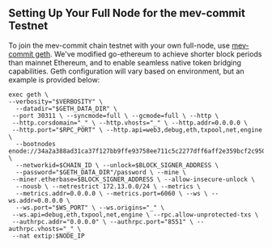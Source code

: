 ## Setting Up Your Full Node for the mev-commit Testnet

To join the mev-commit chain testnet with your own full-node, use [mev-commit geth](https://github.com/primevprotocol/go-ethereum).
We've modified go-ethereum to achieve shorter block periods than mainnet Ethereum, and to enable seamless native token bridging capabilities.
Geth configuration will vary based on environment, but an example is provided below:

```shell ❯_ terminal
exec geth \
--verbosity="$VERBOSITY" \
  --datadir="$GETH_DATA_DIR" \
 --port 30311 \ --syncmode=full \ --gcmode=full \ --http \
 --http.corsdomain="_" \ --http.vhosts="_" \ --http.addr=0.0.0.0 \
 --http.port="$RPC_PORT" \ --http.api=web3,debug,eth,txpool,net,engine \
  --bootnodes enode://34a2a388ad31ca37f127bb9ffe93758ee711c5c2277dff6aff2e359bcf2c9509ea55034196788dbd59ed70861f523c1c03d54f1eabb2b4a5c1c129d966fe1e65@103.219.170.127:29746 \
  --networkid=$CHAIN_ID \ --unlock=$BLOCK_SIGNER_ADDRESS \
  --password="$GETH_DATA_DIR"/password \ --mine \
 --miner.etherbase=$BLOCK_SIGNER_ADDRESS \ --allow-insecure-unlock \
  --nousb \ --netrestrict 172.13.0.0/24 \ --metrics \
  --metrics.addr=0.0.0.0 \ --metrics.port=6060 \ --ws \ --ws.addr=0.0.0.0 \
  --ws.port="$WS_PORT" \ --ws.origins="_" \
 --ws.api=debug,eth,txpool,net,engine \ --rpc.allow-unprotected-txs \
 --authrpc.addr="0.0.0.0" \ --authrpc.port="8551" \ --authrpc.vhosts="_" \
 --nat extip:$NODE_IP
```
